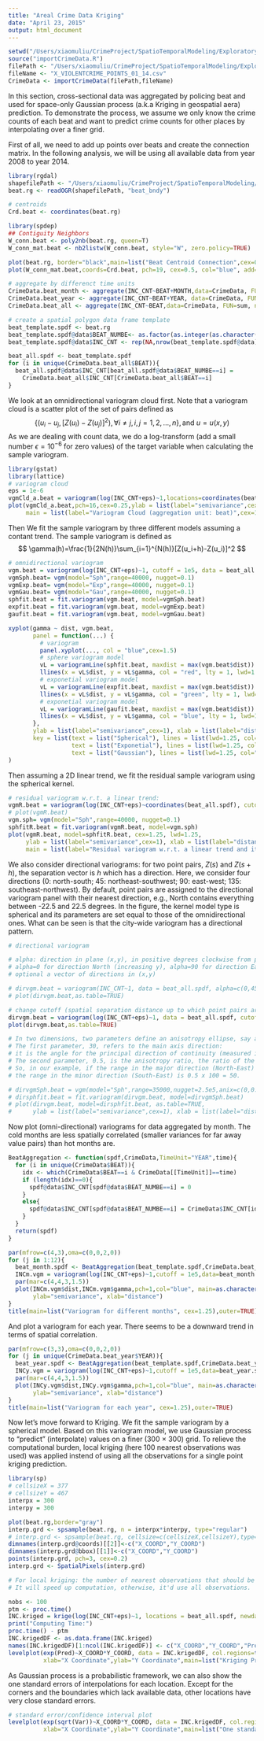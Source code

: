 ```yaml
---
title: "Areal Crime Data Kriging"
date: "April 23, 2015"
output: html_document
---
```


```r
setwd("/Users/xiaomuliu/CrimeProject/SpatioTemporalModeling/ExploratoryAnalysis/CrimeDataSTAnalysis/")
source("importCrimeData.R")
filePath <- "/Users/xiaomuliu/CrimeProject/SpatioTemporalModeling/ExploratoryAnalysis/CPD_DWH/"
fileName <- "X_VIOLENTCRIME_POINTS_01_14.csv"
CrimeData <- importCrimeData(filePath,fileName)
```

In this section, cross-sectional data was aggregated by policing beat and used for space-only Gaussian process (a.k.a Kriging in geospatial aera) prediction. To demonstrate the process, we assume we only know the crime counts of each beat and want to predict crime counts for other places by interpolating over a finer grid.

First of all, we need to add up points over beats and create the connection matrix. In the following analysis, we will be using all available data from year 2008 to year 2014.

```r
library(rgdal)
shapefilePath <- "/Users/xiaomuliu/CrimeProject/SpatioTemporalModeling/CPDShapeFiles/"
beat.rg <- readOGR(shapefilePath, "beat_bndy")

# centroids 
Crd.beat <- coordinates(beat.rg)

library(spdep)
## Contiguity Neighbors
W_conn.beat <- poly2nb(beat.rg, queen=T)
W_conn_mat.beat <- nb2listw(W_conn.beat, style="W", zero.policy=TRUE)

plot(beat.rg, border="black",main=list("Beat Centroid Connection",cex=0.75))
plot(W_conn_mat.beat,coords=Crd.beat, pch=19, cex=0.5, col="blue", add=TRUE)
```

```r
# aggregate by differenct time units
CrimeData.beat_month <- aggregate(INC_CNT~BEAT+MONTH,data=CrimeData, FUN=sum, na.rm=TRUE)
CrimeData.beat_year <- aggregate(INC_CNT~BEAT+YEAR, data=CrimeData, FUN=sum, na.rm=TRUE)
CrimeData.beat_all <- aggregate(INC_CNT~BEAT,data=CrimeData, FUN=sum, na.rm=TRUE)

# create a spatial polygon data frame template
beat_template.spdf <- beat.rg
beat_template.spdf@data$BEAT_NUMBE<- as.factor(as.integer(as.character(beat_template.spdf@data$BEAT_NUMBE)))
beat_template.spdf@data$INC_CNT <- rep(NA,nrow(beat_template.spdf@data))

beat_all.spdf <- beat_template.spdf
for (i in unique(CrimeData.beat_all$BEAT)){
  beat_all.spdf@data$INC_CNT[beat_all.spdf@data$BEAT_NUMBE==i] = 
    CrimeData.beat_all$INC_CNT[CrimeData.beat_all$BEAT==i]
}
```

We look at an omnidirectional variogram cloud first. Note that a variogram cloud is a scatter plot of the set of pairs defined as
$$
\{(u_i-u_j, [Z(u_i)-Z(u_j)]^2), \forall i \neq j, i,j=1,2,\ldots,n\}, \text{and } u=u(x,y)
$$
As we are dealing with count data, we do a log-transform (add a small number $\epsilon=10^{-6}$ for zero values) of the target variable when calculating the sample variogram.

```r
library(gstat)
library(lattice)
# variogram cloud
eps = 1e-6
vgmCld_a.beat = variogram(log(INC_CNT+eps)~1,locations=coordinates(beat_all.spdf), cutoff = 1e5, data=beat_all.spdf,cloud=TRUE)
plot(vgmCld_a.beat,pch=16,cex=0.25,ylab = list(label="semivariance",cex=1), xlab = list(label="distance",cex=1),
     main = list(label="Variogram Cloud (aggregation unit: beat)",cex=1))
```

Then We fit the sample variogram by three different models assuming a contant trend. The sample variogram is defined as 
$$
\gamma(h)=\frac{1}{2N(h)}\sum_{i=1}^{N(h)}[Z(u_i+h)-Z(u_i)]^2
$$

```r
# omnidirectional variogram
vgm.beat = variogram(log(INC_CNT+eps)~1, cutoff = 1e5, data = beat_all.spdf)
vgmSph.beat= vgm(model="Sph",range=40000, nugget=0.1)
vgmExp.beat= vgm(model="Exp",range=40000, nugget=0.1)
vgmGau.beat= vgm(model="Gau",range=40000, nugget=0.1)
sphfit.beat = fit.variogram(vgm.beat, model=vgmSph.beat)
expfit.beat = fit.variogram(vgm.beat, model=vgmExp.beat)
gaufit.beat = fit.variogram(vgm.beat, model=vgmGau.beat)

xyplot(gamma ~ dist, vgm.beat,
       panel = function(...) {
         # variogram
         panel.xyplot(..., col = "blue",cex=1.5)
         # sphere variogram model
         vL = variogramLine(sphfit.beat, maxdist = max(vgm.beat$dist))
         llines(x = vL$dist, y = vL$gamma, col = "red", lty = 1, lwd=1.25) 
         # exponetial variogram model
         vL = variogramLine(expfit.beat, maxdist = max(vgm.beat$dist))
         llines(x = vL$dist, y = vL$gamma, col = "green", lty = 1, lwd=1.25)
         # exponetial variogram model
         vL = variogramLine(gaufit.beat, maxdist = max(vgm.beat$dist))
         llines(x = vL$dist, y = vL$gamma, col = "blue", lty = 1, lwd=1.25)    
       },
       ylab = list(label="semivariance",cex=1), xlab = list(label="distance",cex=1),
       key = list(text = list("Spherical"), lines = list(lwd=1.25, col="red"),
                  text = list("Exponetial"), lines = list(lwd=1.25, col="green"),
                  text = list("Gaussian"), lines = list(lwd=1.25, col="blue"),cex=1)
)
```

Then assuming a 2D linear trend, we fit the residual sample variogram using the spherical kernel.

```r
# residual variogram w.r.t. a linear trend:
vgmR.beat = variogram(log(INC_CNT+eps)~coordinates(beat_all.spdf), cutoff = 1e5, data = beat_all.spdf)
# plot(vgmR.beat)
vgm.sph= vgm(model="Sph",range=40000, nugget=0.1)
sphfitR.beat = fit.variogram(vgmR.beat, model=vgm.sph)
plot(vgmR.beat, model=sphfitR.beat, cex=1.25, lwd=1.25, 
     ylab = list(label="semivariance",cex=1), xlab = list(label="distance",cex=1),
     main = list(label="Residual variogram w.r.t. a linear trend and its spherical model fit",cex=1))
```

We also consider directional variograms: for two point pairs, $Z(s)$ and $Z(s+h)$, the separation vector is $h$ which has a direction. Here, we consider four directions (0: north-south; 45: northeast-southwest; 90: east-west; 135: southeast-northwest). By default, point pairs are assigned to the directional variogram panel with their nearest direction, e.g., North contains everything between -22.5 and 22.5 degrees. In the figure, the kernel model type is spherical and its parameters are set equal to those of the omnidirectional ones. What can be seen is that the city-wide variogram has a directional pattern. 

```r
# directional variogram

# alpha: direction in plane (x,y), in positive degrees clockwise from positive y (North): 
# alpha=0 for direction North (increasing y), alpha=90 for direction East (increasing x); 
# optional a vector of directions in (x,y)

# dirvgm.beat = variogram(INC_CNT~1, data = beat_all.spdf, alpha=c(0,45,90,135))
# plot(dirvgm.beat,as.table=TRUE)

# change cutoff (spatial separation distance up to which point pairs are included in semivariance estimates)
dirvgm.beat = variogram(log(INC_CNT+eps)~1, data = beat_all.spdf, cutoff = 1e5, alpha=c(0,45,90,135))
plot(dirvgm.beat,as.table=TRUE)

# In two dimensions, two parameters define an anisotropy ellipse, say anis = c(30, 0.5). 
# The first parameter, 30, refers to the main axis direction: 
# it is the angle for the principal direction of continuity (measured in degrees, clockwise from positive Y, i.e. North). 
# The second parameter, 0.5, is the anisotropy ratio, the ratio of the minor range to the major range (a value between 0 and 1). 
# So, in our example, if the range in the major direction (North-East) is 100, 
# the range in the minor direction (South-East) is 0.5 x 100 = 50.

# dirvgmSph.beat = vgm(model="Sph",range=35000,nugget=2.5e5,anix=c(0,0.6))
# dirsphfit.beat = fit.variogram(dirvgm.beat, model=dirvgmSph.beat)
# plot(dirvgm.beat, model=dirsphfit.beat, as.table=TRUE,
#      ylab = list(label="semivariance",cex=1), xlab = list(label="distance",cex=1))
```

Now plot (omni-directional) variograms for data aggregated by month. The cold months are less spatially correlated (smaller variances for far away value pairs) than hot months are.

```r
BeatAggregation <- function(spdf,CrimeData,TimeUnit="YEAR",time){
  for (i in unique(CrimeData$BEAT)){
    idx <- which(CrimeData$BEAT==i & CrimeData[[TimeUnit]]==time)
    if (length(idx)==0){
      spdf@data$INC_CNT[spdf@data$BEAT_NUMBE==i] = 0
    }
    else{
      spdf@data$INC_CNT[spdf@data$BEAT_NUMBE==i] = CrimeData$INC_CNT[idx]
    }
  }
  return(spdf)
}

par(mfrow=c(4,3),oma=c(0,0,2,0))
for (j in 1:12){  
  beat_month.spdf <- BeatAggregation(beat_template.spdf,CrimeData.beat_month,TimeUnit="MONTH",j)  
  INCm.vgm = variogram(log(INC_CNT+eps)~1,cutoff = 1e5,data=beat_month.spdf)
  par(mar=c(4,4,3,1.5))
  plot(INCm.vgm$dist,INCm.vgm$gamma,pch=1,col="blue", main=as.character(j),
       ylab="semivariance", xlab="distance")
}
title(main=list("Variogram for different months", cex=1.25),outer=TRUE)
```

And plot a variogram for each year. There seems to be a downward trend in terms of spatial correlation.

```r
par(mfrow=c(3,3),oma=c(0,0,2,0))
for (j in unique(CrimeData.beat_year$YEAR)){  
  beat_year.spdf <- BeatAggregation(beat_template.spdf,CrimeData.beat_year,TimeUnit="YEAR",j)  
  INCy.vgm = variogram(log(INC_CNT+eps)~1,cutoff = 1e5,data=beat_year.spdf)
  par(mar=c(4,4,3,1.5))
  plot(INCy.vgm$dist,INCy.vgm$gamma,pch=1,col="blue", main=as.character(j),
       ylab="semivariance", xlab="distance")
}
title(main=list("Variogram for each year", cex=1.25),outer=TRUE)
```

Now let's move forward to Kriging. We fit the sample variogram by a spherical model. Based on this variogram model, we use Gaussian process to "predict" (interpolate) values on a finer (300 $\times$ 300) grid. To relieve the computational burden, local kriging (here 100 nearest observations was used) was applied instend of using all the observations for a single point kriging prediction.

```r
library(sp)
# cellsizeX = 377
# cellsizeY = 467
interpx = 300
interpy = 300 

plot(beat.rg,border="gray")
interp.grd <- spsample(beat.rg, n = interpx*interpy, type="regular")
# interp.grd <- spsample(beat.rg, cellsize=c(cellsizeX,cellsizeY),type="regular",offset = c(0.5,0.5))
dimnames(interp.grd@coords)[[2]]<-c("X_COORD","Y_COORD")
dimnames(interp.grd@bbox)[[1]]<-c("X_COORD","Y_COORD")
points(interp.grd, pch=3, cex=0.2)
interp.grd <- SpatialPixels(interp.grd)
```

```r
# For local kriging: the number of nearest observations that should be used for a kriging prediction
# It will speed up computation, otherwise, it'd use all observations.

nobs <- 100 
ptm <- proc.time()
INC.kriged = krige(log(INC_CNT+eps)~1, locations = beat_all.spdf, newdata = interp.grd, nmax = nobs, model = sphfit.beat)
print("Computing Time:")
proc.time() - ptm
INC.krigedDF <- as.data.frame(INC.kriged)
names(INC.krigedDF)[1:ncol(INC.krigedDF)] <- c("X_COORD","Y_COORD","Pred","Var")
levelplot(exp(Pred)~X_COORD*Y_COORD, data = INC.krigedDF, col.regions=topo.colors(256),colorkey=list(width=0.75),
          xlab="X Coordinate",ylab="Y Coordinate",main=list("Kriging Predictions",cex=1))
```

As Gaussian process is a probabilistic framework, we can also show the one standard errors of interpolations for each location. Except for the corners and the boundaries which lack available data, other locations have very close standard errors.

```r
# standard error/confidence interval plot
levelplot(exp(sqrt(Var))~X_COORD*Y_COORD, data = INC.krigedDF, col.regions=topo.colors(256),colorkey=list(width=0.75),
          xlab="X Coordinate",ylab="Y Coordinate",main=list("One standard errors of the kriging predictions",cex=1))
```
